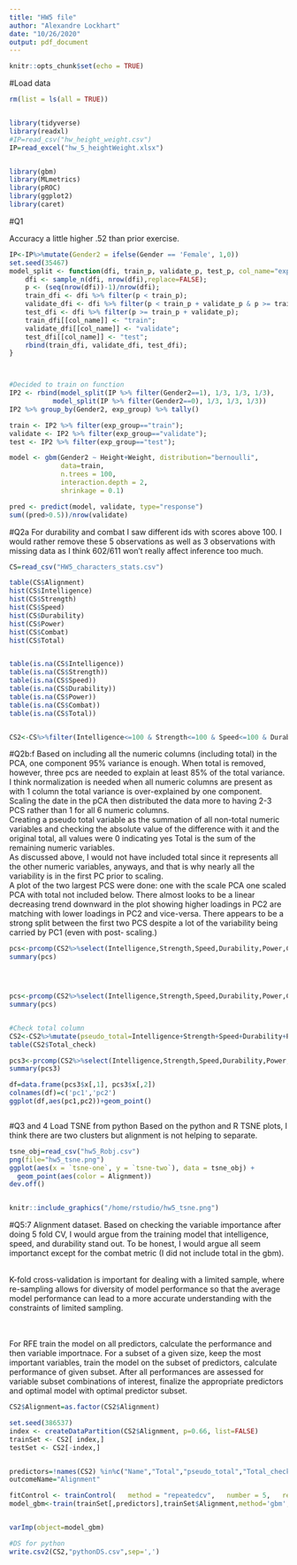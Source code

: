 ```yaml
---
title: "HW5 file"
author: "Alexandre Lockhart"
date: "10/26/2020"
output: pdf_document
---
```


```r
knitr::opts_chunk$set(echo = TRUE)
```


#Load data
```r

rm(list = ls(all = TRUE))


library(tidyverse)
library(readxl)
#IP=read_csv("hw_height_weight.csv")
IP=read_excel("hw_5_heightWeight.xlsx")


library(gbm)
library(MLmetrics)
library(pROC)
library(ggplot2)
library(caret)
```
#Q1

Accuracy a little higher .52 than prior exercise.
```r

IP<-IP%>%mutate(Gender2 = ifelse(Gender == 'Female', 1,0))
set.seed(35467)
model_split <- function(dfi, train_p, validate_p, test_p, col_name="exp_group"){
    dfi <- sample_n(dfi, nrow(dfi),replace=FALSE);
    p <- (seq(nrow(dfi))-1)/nrow(dfi);
    train_dfi <- dfi %>% filter(p < train_p);
    validate_dfi <- dfi %>% filter(p < train_p + validate_p & p >= train_p);
    test_dfi <- dfi %>% filter(p >= train_p + validate_p);
    train_dfi[[col_name]] <- "train";
    validate_dfi[[col_name]] <- "validate";
    test_dfi[[col_name]] <- "test";
    rbind(train_dfi, validate_dfi, test_dfi);
}



#Decided to train on function
IP2 <- rbind(model_split(IP %>% filter(Gender2==1), 1/3, 1/3, 1/3),
           model_split(IP %>% filter(Gender2==0), 1/3, 1/3, 1/3))
IP2 %>% group_by(Gender2, exp_group) %>% tally()

train <- IP2 %>% filter(exp_group=="train");
validate <- IP2 %>% filter(exp_group=="validate");
test <- IP2 %>% filter(exp_group=="test");

model <- gbm(Gender2 ~ Height+Weight, distribution="bernoulli",
             data=train,
             n.trees = 100,
             interaction.depth = 2,
             shrinkage = 0.1)

pred <- predict(model, validate, type="response")
sum((pred>0.5))/nrow(validate)
```
#Q2a
For durability and combat I saw different ids with scores above 100.  I would rather remove these 5 observations as well as 3 observations with missing data as I think 602/611 won't really affect inference too much. 
```r
CS=read_csv("HW5_characters_stats.csv")

table(CS$Alignment)
hist(CS$Intelligence)
hist(CS$Strength)
hist(CS$Speed)
hist(CS$Durability)
hist(CS$Power)
hist(CS$Combat)
hist(CS$Total)


table(is.na(CS$Intelligence))
table(is.na(CS$Strength))
table(is.na(CS$Speed))
table(is.na(CS$Durability))
table(is.na(CS$Power))
table(is.na(CS$Combat))
table(is.na(CS$Total))


CS2<-CS%>%filter(Intelligence<=100 & Strength<=100 & Speed<=100 & Durability<=100 & Power<=100 & Combat<=100 )%>% drop_na()


```


#Q2b:f
Based on including all the numeric columns (including total) in the PCA, one component 95% variance is enough.  When total is removed, however, three pcs are needed to explain at least 85% of the total variance.
</br> I think normalization is needed when all numeric columns are present as with 1 column the total variance is over-explained by one component. Scaling the date in the pCA then distributed the data more to having 2-3 PCS rather than 1 for all 6 numeric columns.
</br>
Creating a pseudo total variable as the summation of all non-total numeric variables and checking the absolute value of the difference with it and the original total, all values were 0 indicating yes Total is the sum of the remaining numeric variables.
</br>
As discussed above, I would not have included total since it represents all the other numeric variables, anyways, and that is why nearly all the variability is in the first PC prior to scaling.
</br>
A plot of the two largest PCS were done: one with the scale PCA one scaled PCA with total not included below. There almost looks to be a linear decreasing trend downward in the plot showing higher loadings in PC2 are matching with lower loadings in PC2 and vice-versa.  There appears to be a strong split between the first two PCS despite a lot of the variability being carried by PC1 (even with post- scaling.)


```r

pcs<-prcomp(CS2%>%select(Intelligence,Strength,Speed,Durability,Power,Combat,Total))
summary(pcs)




pcs<-prcomp(CS2%>%select(Intelligence,Strength,Speed,Durability,Power,Combat,Total),scale=TRUE)
summary(pcs)


#Check total column
CS2<-CS2%>%mutate(pseudo_total=Intelligence+Strength+Speed+Durability+Power+Combat,Total_check=abs(Total-pseudo_total))
table(CS2$Total_check)

pcs3<-prcomp(CS2%>%select(Intelligence,Strength,Speed,Durability,Power,Combat),scale=TRUE)
summary(pcs3)

df=data.frame(pcs3$x[,1], pcs3$x[,2])
colnames(df)=c('pc1','pc2')
ggplot(df,aes(pc1,pc2))+geom_point()



```
#Q3 and 4
Load TSNE from python
Based on the python and R TSNE plots, I think there are two clusters but alignment is not helping to separate. 

```r
tsne_obj=read_csv("hw5_Robj.csv")
png(file="hw5_tsne.png")
ggplot(aes(x = `tsne-one`, y = `tsne-two`), data = tsne_obj) +
  geom_point(aes(color = Alignment))
dev.off()


knitr::include_graphics("/home/rstudio/hw5_tsne.png")


```
#Q5:7
Alignment dataset.  Based on checking the variable importance after doing 5 fold CV, I would argue from the training model that intelligence, speed, and durability stand out.  To be honest, I would argue all seem importanct except for the combat metric (I did not include total in the gbm).

</br>K-fold cross-validation is important for dealing with a limited sample, where re-sampling allows for diversity of model performance so that the average model performance can lead to a more accurate understanding with the constraints of limited sampling.  
</br>

</br>For RFE train the model on all predictors, calculate the performance and then variable importnace.  For a subset of a given size, keep the most important variables, train the model on the subset of predictors, calculate performance of given subset.  After all performances are assessed for variable subset combinations of interest, finalize the appropriate predictors and optimal model with optimal predictor subset.
</br>
```r
CS2$Alignment=as.factor(CS2$Alignment)

set.seed(386537)
index <- createDataPartition(CS2$Alignment, p=0.66, list=FALSE) 
trainSet <- CS2[ index,] 
testSet <- CS2[-index,]


predictors=!names(CS2) %in%c("Name","Total","pseudo_total","Total_check","Alignment")
outcomeName="Alignment"

fitControl <- trainControl(   method = "repeatedcv",   number = 5,   repeats = 5)
model_gbm<-train(trainSet[,predictors],trainSet$Alignment,method='gbm',trControl=fitControl)


varImp(object=model_gbm)

#DS for python
write.csv2(CS2,"pythonDS.csv",sep=',')

```